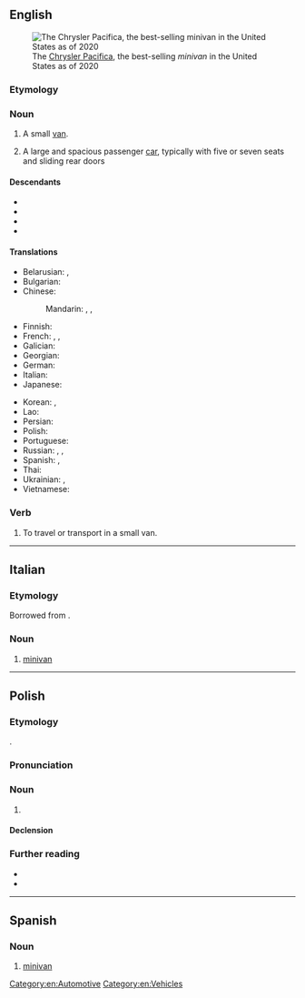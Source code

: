 {{also|Minivan}}
==English==
{{wikipedia}}
[[File:2019 Chrysler Pacifica Touring L, front 7.4.19.jpg|thumb|The [[w:Chrysler Pacifica (minivan)|Chrysler Pacifica]], the best-selling ''minivan'' in the United States as of 2020]]

===Etymology===
{{prefix|en|mini|van}}

===Noun===
{{en-noun}}

# A small [[van]].
# {{lb|en|chiefly|US}} A large and spacious passenger [[car]], typically with five or seven seats and sliding rear doors
#: {{syn|en|people carrier|q1=UK|MPV}}

====Descendants====
* {{desc|ja|ミニバン|tr=miniban|bor=1}}
* {{desc|ko|미니밴|bor=1}}
* {{desc|ru|минивэ́н|bor=1}}
* {{desc|th|มินิแวน|bor=1}}

====Translations====
{{trans-top|small van}}
* Belarusian: {{t|be|мінівэ́н|m}}, {{t|be|міні-фурго́н|m}}
* Bulgarian: {{t|bg|минива́н|m}}
* Chinese:
*: Mandarin: {{t|cmn|[[多功能]][[休旅車]]}}, {{t|cmn|[[多功能]][[休旅车]]|tr=duōgōngnéng xiūlǚchē}}, {{qualifier|slang}} {{t|cmn|微面|tr=wēimiàn}}
* Finnish: {{t+|fi|tila-auto}}
* French: {{t+|fr|fourgonnette}}, {{t|fr|mini-fourgonnette}}, {{t|fr|mini-fourgon}}
* Galician: {{t|gl|furgoneta|f}}
* Georgian: {{t|ka|მინი-ფურგონი}}
* German: {{t|de|Minivan|m}}
* Italian: {{t+|it|monovolume|f}}
* Japanese: {{t|ja|ミニバン|tr=miniban}}
{{trans-mid}}
* Korean: {{t|ko|미니밴}}, {{t|ko|[[다목적]] [[자동차]](多目的自動車)}}
* Lao: {{t|lo|ລົດຕູ້}}
* Persian: {{t|fa|مینی‌ون|tr=mini-van}}
* Polish: {{t+|pl|minivan|m}}
* Portuguese: {{t|pt|minivan|f}}
* Russian: {{t+|ru|минивэ́н|m}}, {{t+|ru|фурго́н|m}}, {{t+|ru|мини-фурго́н	|m}}
* Spanish: {{t+|es|combi|m}}, {{t|es|monovolumen|m}}
* Thai: {{t|th|มินิแวน}}
* Ukrainian: {{t|uk|мініве́н|m}}, {{t|uk|міні-фурго́н|m}}
* Vietnamese: {{t-needed|vi}}
{{trans-bottom}}

===Verb===
{{en-verb|minivans|minivanning|minivanned}}

# {{lb|en|ambitransitive}} To travel or transport in a small van.

[[Category:en:Automotive]]
[[Category:en:Vehicles]]

----

==Italian==

===Etymology===
Borrowed from {{bor|it|en|minivan}}.

===Noun===
{{it-noun|m|#}}

# [[#English|minivan]]

----

==Polish==
{{wp|lang=pl}}

===Etymology===
{{bor+|pl|en|minivan}}.

===Pronunciation===
{{pl-p}}

===Noun===
{{pl-noun|m-an}}

# {{l|en|minivan}} {{gl|small van}}

====Declension====
{{pl-decl-noun-m-an}}

===Further reading===
* {{R:pl:WSJP}}
* {{R:pl:PWN}}

{{C|pl|Automobiles}}

----

==Spanish==

===Noun===
{{es-noun|m|minivans}}

# [[#English|minivan]]